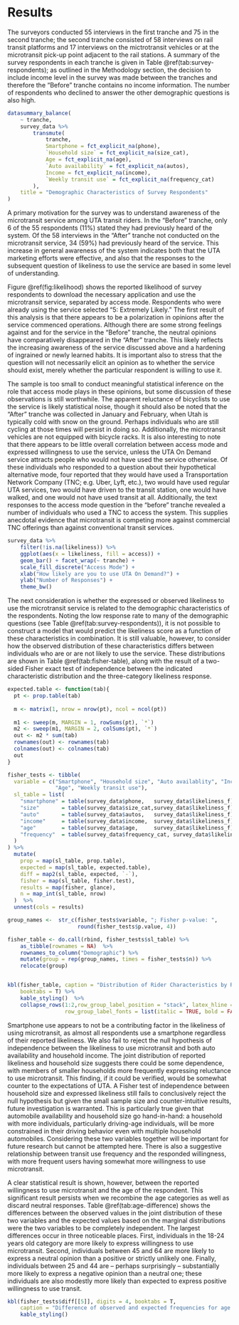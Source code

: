 # Results

The surveyors conducted 55 interviews in the first tranche and 75 in the second
tranche; the second tranche consisted of 58 interviews on rail transit platforms
and 17 interviews on the mictrotransit vehicles or at the microtransit pick-up
point adjacent to the rail stations. A summary of the survey respondents in each
tranche is given in Table \@ref(tab:survey-respondents); as outlined in the
Methodology section, the decision to include income level in the survey was made
between the tranches and therefore the “Before” tranche contains no income
information. The number of respondents who declined to answer the other
demographic questions is also high.

```r
datasummary_balance(
    ~ tranche, 
    survey_data %>% 
        transmute(
            tranche, 
            Smartphone = fct_explicit_na(phone),
            `Household size` = fct_explicit_na(size_cat),
            Age = fct_explicit_na(age),
            `Auto availability` = fct_explicit_na(autos),
            Income = fct_explicit_na(income),
            `Weekly transit use` = fct_explicit_na(frequency_cat)
        ),
    title = "Demographic Characteristics of Survey Respondents"
)
```


A primary motivation for the survey was to understand awareness of the
microtransit service among UTA transit riders. In the “Before” tranche, only 6
of the 55 respondents (11\%) stated they had previously heard of the system. Of
the 58 interviews in the “After” tranche not conducted on the microtransit
service, 34 (59\%) had previously heard of the service. This increase in general
awareness of the system indicates both that the UTA marketing efforts were
effective, and also that the responses to the subsequent question of likeliness
to use the service are based in some level of understanding.

Figure \@ref(fig:likelihood) shows the reported likelihood of survey respondents
to download the necessary application and use the microtransit service,
separated by access mode. Respondents who were already using the service
selected “5: Extremely Likely.” The first result of this analysis is that there
appears to be a polarization in opinions after the service commenced operations.
Although there are some strong feelings against and for the service in the
“Before” tranche, the neutral opinions have comparatively disappeared in the
“After” tranche. This likely reflects the increasing awareness of the service
discussed above and a hardening of ingrained or newly learned habits. It is
important also to stress that the question will not necessarily elicit an
opinion as to whether the service should exist, merely whether the particular
respondent is willing to use it.

The sample is too small to conduct meaningful statistical inference on the role
that access mode plays in these opinions, but some discussion of these
observations is still worthwhile. The apparent reluctance of bicyclists to use
the service is likely statistical noise, though it should also be noted that the
“After” tranche was collected in January and February, when Utah is typically
cold with snow on the ground. Perhaps individuals who are still cycling at those
times will persist in doing so. Additionally, the microtransit vehicles are not
equipped with bicycle racks. It is also interesting to note that there
appears to be little overall correlation between access mode and expressed
willingness to use the service, unless the UTA On Demand service attracts people
who would not have used the service otherwise. Of these individuals who
responded to a question about their hypothetical alternative mode, four reported
that they would have used a Transportation Network Company (TNC; e.g. Uber,
Lyft, etc.), two would have used regular UTA services, two would have driven to
the transit station, one would have walked, and one would not have used transit
at all. Additionally, the text responses to the access mode question in the
“before” tranche revealed a number of individuals who used a TNC to access the
system. This supplies anecdotal evidence that microtransit is competing more
against commercial TNC offerings than against conventional transit services.

```r
survey_data %>%
    filter(!is.na(likeliness)) %>%
    ggplot(aes(x = likeliness, fill = access)) +
    geom_bar() + facet_wrap(~ tranche) + 
    scale_fill_discrete("Access Mode") + 
    xlab("How likely are you to use UTA On Demand?") +
    ylab("Number of Responses") +
    theme_bw()
```


The next consideration is whether the expressed or observed likeliness to use
the microtransit service is related to the demographic characteristics of the
respondents. Noting the low response rate to many of the demographic questions
(see Table \@ref(tab:survey-respondents)), it is not possible to construct a model
that would predict the likeliness score as a function of these characteristics
in combination. It is still valuable, however, to consider how the observed
distribution of these characteristics differs between individuals who are or are
not likely to use the service. These distributions are shown in Table
\@ref(tab:fisher-table), along with the result of a two-sided Fisher exact test of
independence between the indicated characteristic distribution and the
three-category likeliness response.

```r
expected.table <- function(tab){
  pt <- prop.table(tab)
  
  m <- matrix(1, nrow = nrow(pt), ncol = ncol(pt))
  
  m1 <- sweep(m, MARGIN = 1, rowSums(pt), `*`)
  m2 <- sweep(m1, MARGIN = 2, colSums(pt), `*`)
  out <- m2 * sum(tab)
  rownames(out) <- rownames(tab)
  colnames(out) <- colnames(tab)
  out
}

fisher_tests <- tibble(
  variable = c("Smartphone", "Household size", "Auto availablity", "Income", 
               "Age", "Weekly transit use"),
  sl_table = list(
    "smartphone" = table(survey_data$phone,   survey_data$likeliness_f),
    "size"       = table(survey_data$size_cat,survey_data$likeliness_f),
    "auto"       = table(survey_data$autos,   survey_data$likeliness_f),
    "income"     = table(survey_data$income,  survey_data$likeliness_f),
    "age"        = table(survey_data$age,     survey_data$likeliness_f),
    "frequency"  = table(survey_data$frequency_cat, survey_data$likeliness_f)
  )
) %>%
  mutate(
    prop = map(sl_table, prop.table),
    expected = map(sl_table, expected.table),
    diff = map2(sl_table, expected, `-`),
    fisher = map(sl_table, fisher.test),
    results = map(fisher, glance),
    n = map_int(sl_table, nrow)
  )  %>%
  unnest(cols = results)
```

```r
group_names <-  str_c(fisher_tests$variable, "; Fisher p-value: ", 
                      round(fisher_tests$p.value, 4))

fisher_table <- do.call(rbind, fisher_tests$sl_table) %>%
    as_tibble(rownames = NA)  %>%
    rownames_to_column("Demographic") %>%
    mutate(group = rep(group_names, times = fisher_tests$n)) %>%
    relocate(group) 


kbl(fisher_table, caption = "Distribution of Rider Characteristics by Reported Likeliness",
    booktabs = T) %>%
    kable_styling()  %>%
    collapse_rows(1:2,row_group_label_position = "stack", latex_hline = 'none',
                  row_group_label_fonts = list(italic = TRUE, bold = FALSE))
```

Smartphone use appears to not be a contributing factor in the likeliness of
using microtransit, as almost all respondents use a smartphone regardless of
their reported likeliness. We also fail to reject the null hypothesis of
independence between the likeliness to use microtransit and both auto
availability and household income. The joint distribution of reported likeliness
and household size suggests there could be some dependence, with members of
smaller households more frequently expressing reluctance to use microtransit.
This finding, if it could be verified, would be somewhat counter to the \emph{a
priori} expectations of UTA. A Fisher test of independence between 
household size and expressed likeliness still fails to conclusively reject the
null hypothesis but given the small sample size and counter-intuitive results,
future investigation is warranted. This is particularly true given that
automobile availability and household size go hand-in-hand: a household with
more individuals, particularly driving-age individuals, will be more constrained
in their driving behavior even with multiple household automobiles. Considering
these two variables together will be important for future research but cannot be
attempted here. There is also a suggestive relationship between transit use
frequency and the responded willingness, with more frequent users having 
somewhat more willingness to use microtransit.

A clear statistical result is shown, however, between the reported willingness
to use microtransit and the age of the respondent. This significant result
persists when we recombine the age categories as well as discard neutral
responses. Table \@ref(tab:age-difference) shows the differences between the
observed values in the joint distribution of these two variables and the
expected values based on the marginal distributions were the two variables to be
completely independent. The largest differences occur in three noticeable
places. First, individuals in the 18-24 years old category are more likely to
express willingness to use microtransit. Second, individuals between 45 and 64
are more likely to express a neutral opinion than a positive or strictly
unlikely one. Finally, individuals between 25 and 44 are – perhaps surprisingly
– substantially more likely to express a negative opinion than a neutral one;
these individuals are also modestly more likely than expected to express
positive willingness to use transit.

```r
kbl(fisher_tests$diff[[5]], digits = 4, booktabs = T,
    caption = "Difference of observed and expected frequencies for age and likeliness") %>%
    kable_styling()
```



